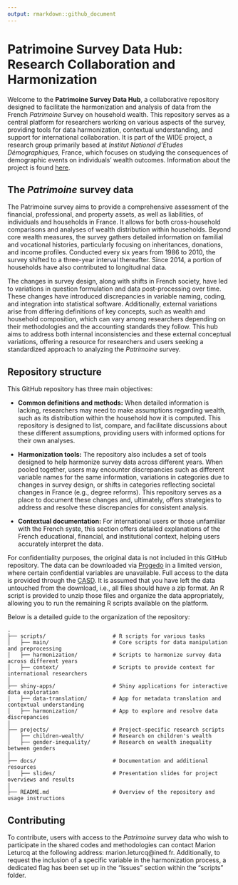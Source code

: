```yaml
---
output: rmarkdown::github_document
---
```


# Patrimoine Survey Data Hub: Research Collaboration and Harmonization

Welcome to the **Patrimoine Survey Data Hub**, a collaborative repository designed to facilitate the harmonization and analysis of data from the French *Patrimoine* Survey on household wealth. This repository serves as a central platform for researchers working on various aspects of the survey, providing tools for data harmonization, contextual understanding, and support for international collaboration. It is part of the WIDE project, a research group primarily based at *Institut National d'Etudes Démographiques*, France, which focuses on studying the consequences of demographic events on individuals' wealth outcomes. Information about the project is found [here](https://wide.site.ined.fr/en/about/).

## The *Patrimoine* survey data

The Patrimoine survey aims to provide a comprehensive assessment of the financial, professional, and property assets, as well as liabilities, of individuals and households in France. It allows for both cross-household comparisons and analyses of wealth distribution within households. Beyond core wealth measures, the survey gathers detailed information on familial and vocational histories, particularly focusing on inheritances, donations, and income profiles. Conducted every six years from 1986 to 2010, the survey shifted to a three-year interval thereafter. Since 2014, a portion of households have also contributed to longitudinal data.

The changes in survey design, along with shifts in French society, have led to variations in question formulation and data post-processing over time. These changes have introduced discrepancies in variable naming, coding, and integration into statistical software. Additionally, external variations arise from differing definitions of key concepts, such as wealth and household composition, which can vary among researchers depending on their methodologies and the accounting standards they follow. This hub aims to address both internal inconsistencies and these external conceptual variations, offering a resource for researchers and users seeking a standardized approach to analyzing the *Patrimoine* survey.

## Repository structure

This GitHub repository has three main objectives: 

- **Common definitions and methods:** When detailed information is lacking, researchers may need to make assumptions regarding wealth, such as its distribution within the household how it is computed. This repository is designed to list, compare, and facilitate discussions about these different assumptions, providing users with informed options for their own analyses.  

- **Harmonization tools:** The repository also includes a set of tools designed to help harmonize survey data across different years. When pooled together, users may encounter discrepancies such as different variable names for the same information, variations in categories due to changes in survey design, or shifts in categories reflecting societal changes in France (e.g., degree reforms). This repository serves as a place to document these changes and, ultimately, offers strategies to address and resolve these discrepancies for consistent analysis. 

- **Contextual documentation:** For international users or those unfamiliar with the French syste, this section offers detailed explanations of the French educational, financial, and institutional context, helping users accurately interpret the data. 

For confidentiality purposes, the original data is not included in this GitHub repository. The data can be downloaded via [Progedo](https://data.progedo.fr/studies/doi/10.13144/lil-1625) in a limited version, where certain confidential variables are unavailable. Full access to the data is provided through the [CASD](https://www.casd.eu/source/enquete-histoire-de-vie-et-patrimoine/). It is assumed that you have left the data untouched from the download, i.e., all files should have a zip format. An R script is provided to unzip those files and organize the data appropriately, allowing you to run the remaining R scripts available on the platform.

Below is a detailed guide to the organization of the repository:
```
.
├── scripts/                     # R scripts for various tasks
│   ├── main/                    # Core scripts for data manipulation and preprocessing
│   ├── harmonization/           # Scripts to harmonize survey data across different years
│   ├── context/                 # Scripts to provide context for international researchers
│
├── shiny-apps/                  # Shiny applications for interactive data exploration
│   ├── data-translation/        # App for metadata translation and contextual understanding
│   ├── harmonization/           # App to explore and resolve data discrepancies
│
├── projects/                    # Project-specific research scripts
│   ├── children-wealth/         # Research on children's wealth
│   ├── gender-inequality/       # Research on wealth inequality between genders
│
├── docs/                        # Documentation and additional resources
│   ├── slides/                  # Presentation slides for project overviews and results
│
├── README.md                    # Overview of the repository and usage instructions
```


## Contributing

To contribute, users with access to the *Patrimoine* survey data who wish to participate in the shared codes and methodologies can contact Marion Leturcq at the following address: marion.leturcq@ined.fr. Additionally, to request the inclusion of a specific variable in the harmonization process, a dedicated flag has been set up in the "Issues" section within the "scripts" folder.